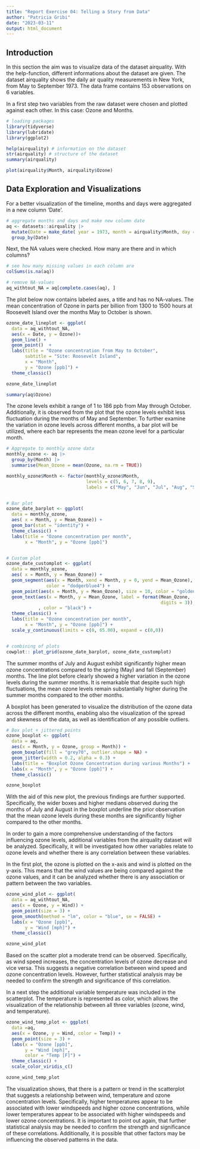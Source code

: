```yaml
---
title: "Report Exercise 04: Telling a Story from Data"
author: "Patricia Gribi"
date: "2023-03-11"
output: html_document
---
```


## Introduction

In this section the aim was to visualize data of the dataset airquality. With the
help-function, different informations about the dataset are given. The dataset 
airquality shows the daily air quality measurements in New York, from May to 
September 1973. The data frame contains 153 observations on 6 variables. 

In a first step two variables from the raw dataset were chosen and plotted 
against each other. In this case: Ozone and Months.


```r

# loading packages
library(tidyverse)
library(lubridate)
library(ggplot2)

help(airquality) # information on the dataset
str(airquality) # structure of the dataset
summary(airquality)

plot(airquality$Month, airquality$Ozone)

```


## Data Exploration and Visualizations

For a better visualization of the timeline, months and days were aggregated 
in a new column 'Date'.


```r

# aggregate months and days and make new column date
aq <- datasets::airquality |> 
  mutate(Date = make_date( year = 1973, month = airquality$Month, day = airquality$Day))|>
  group_by(Date)

```


Next, the NA values were checked. How many are there and in which columns?


```r

# see how many missing values in each column are
colSums(is.na(aq))

# remove NA-values
aq_withtout_NA = aq[complete.cases(aq), ]

```


The plot below now contains labeled axes, a title and has no NA-values. The mean
concentration of Ozone in parts per billion from 1300 to 1500 hours at Roosevelt
Island over the months May to October is shown. 


```r

ozone_date_lineplot <- ggplot(
  data = aq_withtout_NA,
  aes(x = Date, y = Ozone))+
  geom_line() +
  geom_point()  +
  labs(title = "Ozone concentration from May to October",
       subtitle = "Site: Roosevelt Island",
       x = "Month",
       y = "Ozone [ppb]") +
  theme_classic()

ozone_date_lineplot

```


```r

summary(aq$Ozone)

```


The ozone levels exhibit a range of 1 to 186 ppb from May through October. 
Additionally, it is observed from the plot that the ozone levels exhibit less 
fluctuation during the months of May and September. To further examine the 
variation in ozone levels across different months, a bar plot will be utilized,
where each bar represents the mean ozone level for a particular month.


```r

# Aggregate to monthly ozone data
monthly_ozone <- aq |>
  group_by(Month) |>
  summarise(Mean_Ozone = mean(Ozone, na.rm = TRUE))

monthly_ozone$Month <- factor(monthly_ozone$Month, 
                              levels = c(5, 6, 7, 8, 9),
                              labels = c("May", "Jun", "Jul", "Aug", "Sep"))


# Bar plot
ozone_date_barplot <- ggplot(
  data = monthly_ozone,
  aes( x = Month, y = Mean_Ozone)) +
  geom_bar(stat = "identity") +
  theme_classic() +
  labs(title = "Ozone concentration per month",
       x = "Month", y = "Ozone [ppb]")


# Custom plot
ozone_date_customplot <- ggplot(
  data = monthly_ozone,
  aes( x = Month, y = Mean_Ozone)) +
  geom_segment(aes(x = Month, xend = Month, y = 0, yend = Mean_Ozone), size = 8, 
               color = "dodgerblue4") +
  geom_point(aes(x = Month, y = Mean_Ozone), size = 10, color = "goldenrod1") +
  geom_text(aes(x = Month, y = Mean_Ozone, label = format(Mean_Ozone, 
                                                          digits = 3)), size = 3
            , color = "black") +
  theme_classic() +
  labs(title = "Ozone concentration per month",
       x = "Month", y = "Ozone [ppb]") +
  scale_y_continuous(limits = c(0, 65.00), expand = c(0,0))


# combining of plots
cowplot:: plot_grid(ozone_date_barplot, ozone_date_customplot)

```


The summer months of July and August exhibit significantly higher mean ozone 
concentrations compared to the spring (May) and fall (September) months. The 
line plot before clearly showed a higher variation in the ozone levels during the
summer months. It is remarkable that despite such high fluctuations, the mean 
ozone levels remain substantially higher during the summer months compared to 
the other months.

A boxplot has been generated to visualize the distribution of the ozone data 
across the different months, enabling also the visualization of the spread 
and skewness of the data, as well as identification of any possible outliers.


```r

# Box plot + jittered points
ozone_boxplot <- ggplot(
  data = aq,
  aes(x = Month, y = Ozone, group = Month)) +
  geom_boxplot(fill = "grey70", outlier.shape = NA) +
  geom_jitter(width = 0.2, alpha = 0.3) +
  labs(title = "Boxplot Ozone Concentration during various Months") +
  labs(x = "Month", y = "Ozone [ppb]") +
  theme_classic()

ozone_boxplot

```


With the aid of this new plot, the previous findings are further supported. 
Specifically, the wider boxes and higher medians observed during the months of 
July and August in the boxplot underline the prior observation that the mean 
ozone levels during these months are significantly higher compared to the other 
months.

In order to gain a more comprehensive understanding of the factors influencing 
ozone levels, additional variables from the airquality dataset will be analyzed. 
Specifically, it will be investigated how other variables relate to ozone levels 
and whether there is any correlation between these variables. 

In the first plot, the ozone is plotted on the x-axis and wind is plotted on the 
y-axis. This means that the wind values are being compared against the ozone 
values, and it can be analyzed whether there is any association or pattern 
between the two variables.


```r

ozone_wind_plot <- ggplot(
  data = aq_withtout_NA,
  aes(x = Ozone, y = Wind)) +
  geom_point(size = 3) +
  geom_smooth(method = "lm", color = "blue", se = FALSE) +
  labs(x = "Ozone [ppb]", 
       y = "Wind [mph]") +
  theme_classic()

ozone_wind_plot

```

Based on the scatter plot a moderate trend can be observed. Specifically, as 
wind speed increases, the concentration levels of ozone decrease and vice versa. 
This suggests a negative correlation between wind speed and ozone concentration 
levels. However, further statistical analysis may be needed to confirm the 
strength and significance of this correlation.

In a next step the additional variable temperature was included in the 
scatterplot. The temperature is represented as color, which allows the 
visualization of the relationship between all three variables (ozone, wind, and 
temperature).


```r

ozone_wind_temp_plot <- ggplot(
  data =aq,
  aes(x = Ozone, y = Wind, color = Temp)) +
  geom_point(size = 3) +
  labs(x = "Ozone [ppb]",
       y = "Wind [mph]",
       color = "Temp [F]") +
  theme_classic() +
  scale_color_viridis_c()

ozone_wind_temp_plot

```


The visualization shows, that there is a pattern or trend in the scatterplot 
that suggests a relationship between wind, temperature and ozone concentration 
levels. Specifically, higher temperatures appear to be associated with lower 
windspeeds and higher ozone concentrations, while lower temperatures appear to 
be associated with higher windspeeds and lower ozone concentrations. It is 
important to point out again, that further statistical analysis may be needed to 
confirm the strength and significance of these correlations. Additionally, it is 
possible that other factors may be influencing the observed patterns in the data.








